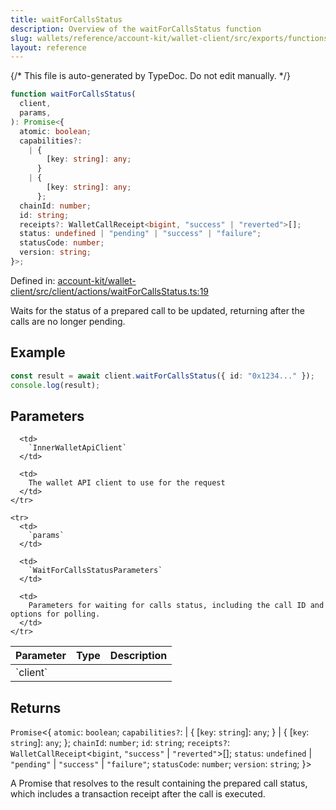 ```yaml
---
title: waitForCallsStatus
description: Overview of the waitForCallsStatus function
slug: wallets/reference/account-kit/wallet-client/src/exports/functions/waitForCallsStatus
layout: reference
---
```


{/* This file is auto-generated by TypeDoc. Do not edit manually. */}

```ts
function waitForCallsStatus(
  client,
  params,
): Promise<{
  atomic: boolean;
  capabilities?:
    | {
        [key: string]: any;
      }
    | {
        [key: string]: any;
      };
  chainId: number;
  id: string;
  receipts?: WalletCallReceipt<bigint, "success" | "reverted">[];
  status: undefined | "pending" | "success" | "failure";
  statusCode: number;
  version: string;
}>;
```

Defined in: [account-kit/wallet-client/src/client/actions/waitForCallsStatus.ts:19](https://github.com/alchemyplatform/aa-sdk/blob/9df5be8c23af4e472bcb503c17766b16da0ad87d/account-kit/wallet-client/src/client/actions/waitForCallsStatus.ts#L19)

Waits for the status of a prepared call to be updated, returning after the calls are no longer pending.

## Example

```ts
const result = await client.waitForCallsStatus({ id: "0x1234..." });
console.log(result);
```

## Parameters

<table>
  <thead>
    <tr>
      <th align="left">Parameter</th>
      <th align="left">Type</th>
      <th align="left">Description</th>
    </tr>
  </thead>

  <tbody>
    <tr>
      <td>
        `client`
      </td>

      <td>
        `InnerWalletApiClient`
      </td>

      <td>
        The wallet API client to use for the request
      </td>
    </tr>

    <tr>
      <td>
        `params`
      </td>

      <td>
        `WaitForCallsStatusParameters`
      </td>

      <td>
        Parameters for waiting for calls status, including the call ID and options for polling.
      </td>
    </tr>

  </tbody>
</table>

## Returns

`Promise`\<\{
`atomic`: `boolean`;
`capabilities?`: | \{
\[`key`: `string`]: `any`;
}
| \{
\[`key`: `string`]: `any`;
};
`chainId`: `number`;
`id`: `string`;
`receipts?`: `WalletCallReceipt`\<`bigint`, `"success"` | `"reverted"`>\[];
`status`: `undefined` | `"pending"` | `"success"` | `"failure"`;
`statusCode`: `number`;
`version`: `string`;
}>

A Promise that resolves to the result containing the prepared call status, which includes a transaction receipt after the call is executed.

